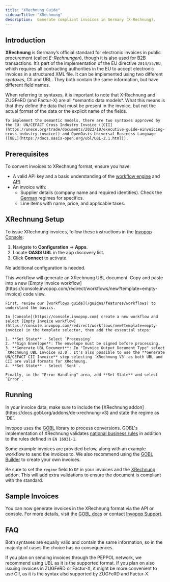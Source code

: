 ```yaml
---
title: "XRechnung Guide"
sidebarTitle: "XRechnung"
description:  Generate compliant invoices in Germany (X-Rechnung).
---
```



## Introduction

**XRechnung** is Germany’s official standard for electronic invoices in public procurement (called _E-Rechnungen_), though it is also used for B2B transactions. It’s part of the implementation of the EU directive `2014/55/EU`, which requires all contracting authorities in the EU to accept electronic invoices in a structured XML file. It can be implemented using two different *syntaxes*, CII and UBL. They both contain the same information, but have different field names.

<Tip>
    When referring to syntaxes, it is important to note that X-Rechnung and ZUGFeRD (and Factur-X) are all *semantic data models*. What this means is that they define the data that must be present in the invoice, but not the actual format of the data or the explicit name of the fields.

    To implement the semantic models, there are two syntaxes approved by the EU: UN/CEFACT Cross Industry Invoice ([CII](https://unece.org/trade/documents/2023/10/executive-guide-einvoicing-cross-industry-invoice)) and OpenOasis Universal Business Language ([UBL](https://docs.oasis-open.org/ubl/UBL-2.1.html)).
</Tip>

## Prerequisites

To convert invoices to XRechnung format, ensure you have:

- A valid API key and a basic understanding of the [workflow engine](/guides/features/workflows) and [API](api-ref/introduction).
- An invoice with:
  - Supplier details (company name and required identities). Check the [German](https://docs.gobl.org/regimes/de) regimes for specifics.
  - Line items with name, price, and applicable taxes.

## XRechnung Setup

To issue XRechnung invoices, follow these instructions in the [Invopop Console](https://console.invopop.com):

<Steps>
<Step title="Connect the OASIS UBL app">

1. Navigate to **Configuration** → **Apps**.
2. Locate **OASIS UBL** in the app discovery list.
3. Click **Connect** to activate.

No additional configuration is needed.
</Step>
<Step title="Configure invoice workflow">

<Tabs>
  <Tab title="Template">
    <Card iconType="duotone" title="XRechnung invoice workflow" icon="code-branch" href="https://console.invopop.com/redirect/workflows/new?template=de-xrechnung" cta="Add to my workspace">
    This workflow will generate an XRechnung UBL document.
    </Card>
  </Tab>
  <Tab title="Code">
    Copy and paste into a new [Empty Invoice workflow](https://console.invopop.com/redirect/workflows/new?template=empty-invoice) code view.
    <XrechnungWorkflow />
  </Tab>
  <Tab title="Build from scratch">

    First, review our [workflows guide](/guides/features/workflows) to understand the basics.

    In [Console](https://console.invopop.com) create a new workflow and select [Empty Invoice workflow](https://console.invopop.com/redirect/workflows/new?template=empty-invoice) in the template selector, then add the essential steps:

    1. **Set State** - Select `Processing`
    2. **Sign Envelope**: The envelope must be signed before processing.
    3. **Generate UBL Document**: In "Invoice Output Document Type" select `XRechnung UBL Invoice v2.0`. It's also possible to use the **Generate UN/CEFACT CII Invoice** step selecting `XRechnung V3` as both UBL and CII are valid formats for XRechnung.
    4. **Set State** - Select `Sent`.

    Finally, in the "Error Handling" area, add **Set State** and select `Error`. 
  </Tab>
</Tabs>

</Step>
</Steps>

## Running

<Note>
  In your invoice data, make sure to include the [XRechnung addon](https://docs.gobl.org/addons/de-xrechnung-v3) and state the regime as `DE`.
</Note>


Invopop uses the [GOBL](https://gobl.org) library to process conversions. GOBL's implementation of XRechnung validates [national business rules](https://www.xoev.de/sixcms/media.php/13/XRechnung-EnglishSummary-v220-final.pdf) in addition to the rules defined in `EN 16931-1`.

Some example invoices are provided below, along with an example workflow to send the invoices to. We also recommend using the [GOBL Builder](https://build.gobl.org) to create your own invoices.

Be sure to set the `regime` field to `DE` in your invoices and the [XRechnung](https://docs.gobl.org/addons/de-xrechnung-v3) addon. This will add extra validations to ensure the document is compliant with the standard. 

## Sample Invoices


<B2BInvoice />

You can now generate invoices in the XRechnung format via the API or console. For more details, visit the [GOBL docs](https://docs.gobl.org) or contact [Invopop Support](mailto:support@invopop.com).

## FAQ
<AccordionGroup>
<Accordion title="Which XRechnung syntax should I choose, UBL or CII?">
Both syntaxes are equally valid and contain the same information, so in the majority of cases the choice has no consequences.

If you plan on sending invoices through the PEPPOL network, we recommend using UBL as it is the supported format. If you plan on also issuing invoices in ZUGFeRD or Factur-X, it might be more convenient to use CII, as it is the syntax also supported by ZUGFeRD and Factur-X.
</Accordion>
</AccordionGroup>
